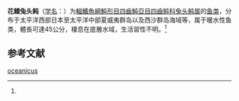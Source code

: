 {{Speciesbox
| name = 花鳍兔头鲀
| status = NE
| status_system = IUCN3.1
| image = FMIB 42544 Lagocephalus oceanicus Jordan & Evermann.jpeg
| genus = Lagocephalus
| species = oceanicus
| authority = (Jordan et Evermann, 1902)<ref name='id8842'>{{cite web| url =http://www.bioinfo.cn/db05/BjdwSpecies.php?action=view&id=8842| title =花鳍兔头鲀| work =《中国动物物种编目数据库》| publisher =中国科学院微生物研究所| author =中国科学院动物研究所| accessdate =2009-04-16| deadurl =yes| archiveurl =https://web.archive.org/web/20131203122335/http://www.bioinfo.cn/db05/BjdwSpecies.php?action=view| archivedate =2013-12-03}}</ref>
| synonyms = *''Lagocephalus oceanicus ,Jordan & Evermann, 1903 ''
*''Lagocephalus exilis ,Tanaka, 1916 ''
}}

'''花鳍兔头鲀'''（[[学名|学名]]：{{lang|la|''Lagocephalus oceanicus''}}）为[[輻鰭魚綱|輻鰭魚綱]][[魨形目|魨形目]][[四齒魨亞目|四齒魨亞目]][[四齒鲀科|四齒鲀科]][[兔头鲀属|兔头鲀属]]的[[鱼类|鱼类]]，分布于太平洋西部日本至太平洋中部夏威夷群岛以及西沙群岛海域等，属于暖水性鱼类，體長可達45公分，棲息在底層水域，生活習性不明。<ref name='id8842'/>

== 参考文献 ==
{{reflist}}

{{Wikispecies|Lagocephalus oceanicus}}
{{Taxonbar|from=Q6472481}}

[[Category:兔头鲀属|oceanicus]]


{{鲀形目小作品}}